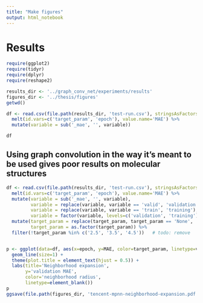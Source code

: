 ```yaml
---
title: "Make figures"
output: html_notebook
---
```


# Results

```r
require(ggplot2)
require(tidyr)
require(dplyr)
require(reshape2)

results_dir <- '../graph_conv_net/experiments/results'
figures_dir <- '../thesis/figures'
getwd()
```
```r
df <- read.csv(file.path(results_dir, 'test-run.csv'), stringsAsFactors=F) %>% 
  melt(id.vars=c('target_param', 'epoch'), value.name='MAE') %>% 
  mutate(variable = sub('_mae', '', variable))

df
```


## Using graph convolution in the way it's meant to be used gives poor results on molecular structures

```r
df <- read.csv(file.path(results_dir, 'test-run.csv'), stringsAsFactors=F) %>%
  melt(id.vars=c('target_param', 'epoch'), value.name='MAE') %>% 
  mutate(variable = sub('_mae', '', variable),
         variable = replace(variable, variable == 'valid', 'validation'),
         variable = replace(variable, variable == 'train', 'training'),
         variable = factor(variable, levels=c('validation', 'training'))) %>% 
  mutate(target_param = replace(target_param, target_param == 'None', '0.0'),
         target_param = as.factor(target_param)) %>% 
  filter(!target_param %in% c('2.5', '3.5', '4.5'))   # todo: remove


p <- ggplot(data=df, aes(x=epoch, y=MAE, color=target_param, linetype=variable)) +
  geom_line(size=1) +
  theme(plot.title = element_text(hjust = 0.5)) +
  labs(title='Neighborhood expansion',
       y='validation MAE',
       color='neighborhood radius',
       linetype=element_blank())
p
ggsave(file.path(figures_dir, 'tencent-mpnn-neighborhood-expansion.pdf'), p)
```

